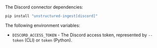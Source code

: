 The Discord connector dependencies:

```bash CLI, Python
pip install "unstructured-ingest[discord]"
```


<AdditionalIngestDependencies />

The following environment variables:

- `DISCORD_ACCESS_TOKEN` - The Discord access token, represented by `--token` (CLI) or `token` (Python).